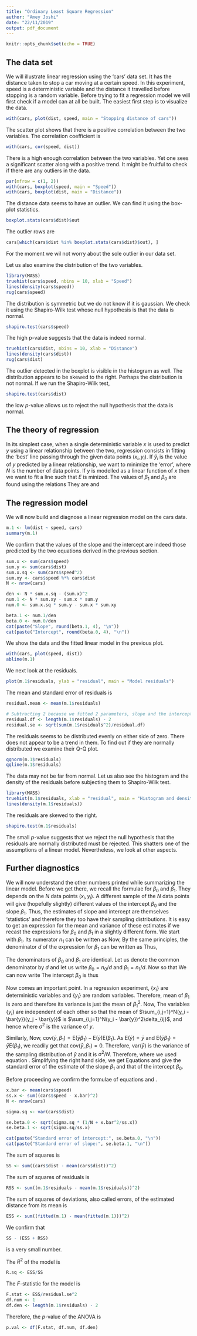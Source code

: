 ```yaml
---
title: "Ordinary Least Square Regression"
author: "Amey Joshi"
date: "22/11/2019"
output: pdf_document
---
```


```r
knitr::opts_chunk$set(echo = TRUE)
```

## The data set
We will illustrate linear regression using the 'cars' data set. It has the 
distance taken to stop a car moving at a certain speed. In this experiment, 
speed is a deterministic variable and the distance it travelled before stopping 
is a random variable. Before trying to fit a regression model we will first 
check if a model can at all be built. The easiest first step is to visualize the 
data.
```r
with(cars, plot(dist, speed, main = "Stopping distance of cars"))
```

The scatter plot shows that there is a positive correlation between the two
variables. The correlation coefficient is
```r
with(cars, cor(speed, dist))
```

There is a high enough correlation between the two variables. Yet one sees a 
significant scatter along with a positive trend. It might be fruitful to check
if there are any outliers in the data.
```r
par(mfrow = c(1, 2))
with(cars, boxplot(speed, main = "Speed"))
with(cars, boxplot(dist, main = "Distance"))
```

The distance data seems to have an outlier. We can find it using the box-plot 
statistics.
```r
boxplot.stats(cars$dist)$out
```

The outlier rows are
```r
cars[which(cars$dist %in% boxplot.stats(cars$dist)$out), ]
```

For the moment we wil not worry about the sole outlier in our data set.

Let us also examine the distribution of the two variables.
```r
library(MASS)
truehist(cars$speed, nbins = 10, xlab = "Speed")
lines(density(cars$speed))
rug(cars$speed)
```

The distribution is symmetric but we do not know if it is gaussian. We check it
using the Shapiro-Wilk test whose null hypothesis is that the data is normal.
```r
shapiro.test(cars$speed)
```

The high p-value suggests that the data is indeed normal. 

```r
truehist(cars$dist, nbins = 10, xlab = "Distance")
lines(density(cars$dist))
rug(cars$dist)
```

The outlier detected in the boxplot is visible in the histogram as well. The
distribution appears to be skewed to the right. Perhaps the distribution is 
not normal. If we run the Shapiro-Wilk test, 
```r
shapiro.test(cars$dist)
```

the low $p$-value allows us to reject the null hypothesis that the data is normal.

## The theory of regression
In its simplest case, when a single deterministic variable $x$ is used to predict
$y$ using a linear relationship between the two, regression consists in fitting
the 'best' line passing through the given data points $(x_i, y_i)$. If $\hat{y}_i$
is the value of $y$ predicted by a linear relationship, we want to minimize the
'error',
\begin{equation}\label{e1}
E = \sum_{i=1}^N (y_i - \hat{y}_i)^2,
\end{equation}
where $N$ is the number of data points. If $y$ is modelled as a linear function
of $x$ then we want to fit a line
\begin{equation}\label{e2}
\hat{y}_i = \beta_1 x_i + \beta_0
\end{equation}
such that $E$ is minized. The values of $\beta_1$ and $\beta_0$ are found using
the relations
\begin{eqnarray}
\frac{\partial E}{\partial\beta_0} &=& 0 \label{e3} \\
\frac{\partial E}{\partial\beta_1} &=& 0 \label{e4}
\end{eqnarray}
They are
\begin{equation}\label{e5}
\beta_0 = \frac{\sum_{i=1}^N x_i^2\sum_{i=1}^Ny_i - \sum_{i=1}^N x_i\sum_{i=1}^N x_iy_i}{N\sum_{i=1}^N x_i^2 - \left(\sum_{i=1}^N x_i\right)^2}
\end{equation}
and
\begin{equation}\label{e6}
\beta_1 = \frac{N\sum_{i=1}^N x_iy_i- \sum_{i=1}^N x_i\sum_{i=1}^N y_i}{N\sum_{i=1}^N x_i^2 - \left(\sum_{i=1}^N x_i\right)^2}
\end{equation}

## The regression model
We will now build and diagnose a linear regression model on the cars data.
```r
m.1 <- lm(dist ~ speed, cars)
summary(m.1)
```

We confirm that the values of the slope and the intercept are indeed those
predicted by the two equations derived in the previous section.
```r
sum.x <- sum(cars$speed)
sum.y <- sum(cars$dist)
sum.x.sq <- sum(cars$speed^2)
sum.xy <- cars$speed %*% cars$dist
N <- nrow(cars)

den <- N * sum.x.sq - (sum.x)^2
num.1 <- N * sum.xy - sum.x * sum.y
num.0 <- sum.x.sq * sum.y - sum.x * sum.xy

beta.1 <- num.1/den
beta.0 <- num.0/den
cat(paste("Slope", round(beta.1, 4), "\n"))
cat(paste("Intercept", round(beta.0, 4), "\n"))
```

We show the data and the fitted linear model in the previous plot. 
```r
with(cars, plot(speed, dist))
abline(m.1)
```

We next look at the residuals.
```r
plot(m.1$residuals, ylab = "residual", main = "Model residuals")
```

The mean and standard error of residuals is
```r
residual.mean <- mean(m.1$residuals)

# Subtracting 2 because we fitted 2 parameters, slope and the intercept
residual.df <- length(m.1$residuals) - 2 
residual.se <- sqrt(sum(m.1$residuals^2)/residual.df)
```

The residuals seems to be distributed evenly on either side of zero. There does
not appear to be a trend in them. To find out if they are normally distributed 
we examine their Q-Q plot.
```r
qqnorm(m.1$residuals)
qqline(m.1$residuals)
```

The data may not be far from normal. Let us also see the histogram and the 
density of the residuals before subjecting them to Shapiro-Wilk test.
```r
library(MASS)
truehist(m.1$residuals, xlab = "residual", main = "Histogram and density of residuals", nbins = 10)
lines(density(m.1$residuals))
```

The residuals are skewed to the right. 
```r
shapiro.test(m.1$residuals)
```

The small $p$-value suggests that we reject the null hypothesis that the residuals
are normally distributed must be rejected. This shatters one of the assumptions
of a linear model. Nevertheless, we look at other aspects.

## Further diagnostics
We will now understand the other numbers printed while summarizing the linear
model. Before we get there, we recall the formulae for $\beta_0$ and $\beta_1$.
They depends on the $N$ data points $(x_i, y_i)$. A different sample of the $N$
data points will give (hopefully slightly) different values of the intercept
$\beta_0$ and the slope $\beta_1$. Thus, the estimates of slope and intercept
are themselves 'statistics' and therefore they too have their sampling 
distributions. It is easy to get an expression for the mean and variance of these
estimates if we recast the expressions for $\beta_0$ and $\beta_1$ in a slightly
different form. We start with $\beta_1$. Its numerator $n_1$ can be written as
\begin{equation}\label{e7}
n_1 = N^2\overline{xy} - N^2\bar{x}\bar{y}.
\end{equation} 
Now, 
\begin{equation}\label{e8}
\overline{(x - \bar{x})(y - \bar{y})} = \overline{xy} - \bar{x}\bar{y} - \bar{x}\bar{y} + \bar{x}\bar{y} = \overline{xy} - \bar{x}\bar{y}.
\end{equation}
By the same principles, the denominator $d$ of the expression for $\beta_1$ can
be written as 
\begin{equation}\label{e9}
d = \overline{(x - \bar{x})^2}.
\end{equation}
Thus,
\begin{equation}\label{e10}
\beta_1 = \frac{N^2\overline{(x - \bar{x})(y - \bar{y})}}{N^2\overline{(x - \bar{x})^2}}  
= \frac{\sum_{i=1}^N(x_i - \bar{x})(y_i - \bar{y})}{\sum_{i=1}^N{(x_i - \bar{x})^2}}
\end{equation}

The denominators of $\beta_0$ and $\beta_1$ are identical. Let us denote the common
denominator by $d$ and let us write $\beta_0 = n_0/d$ and $\beta_1 = n_1/d$. Now
\begin{equation}\label{e11}
n_1\sum_{i=1}^Nx_i = N\sum_{i=1}^Nx_i\sum_{i=1}^Nx_iy_i - \left(\sum_{i=1}^Nx_i\right)^2\sum_{i=1}^Ny_i
\end{equation}
so that 
\begin{equation}\label{e12}
\sum_{i=1}^Nx_i\sum_{i=1}^Nx_iy_i = n_1\bar{x} + \left(\sum_{i=1}^Nx_i\right)^2\bar{y}.
\end{equation}
We can
now write 
\begin{equation}\label{e13}
n_0 = \sum_{i=1}^N x_i^2\sum_{i=1}^N y_i - n_1\bar{x} + \left(\sum_{i=1}^Nx_i\right)^2\bar{y}
= N\sum_{i=1}^N x_i^2\bar{y} - n_1\bar{x} + \left(\sum_{i=1}^Nx_i\right)^2\bar{y} = d\bar{y} - n_1\bar{x}.
\end{equation}
The intercept $\beta_0$ is thus
\begin{equation}\label{e14}
\beta_0 = \frac{n_0}{d} = \bar{y} - \beta_1\bar{x}.
\end{equation}

Now comes an important point. In a regression experiment, $\{x_i\}$ are deterministic
variables and $\{y_i\}$ are random variables. Therefore, mean of $\beta_1$ is
zero and therefore its variance is just the mean of $\beta_1^2$. Now,
\begin{equation}\label{e15}
\beta_1^2 = \frac{\sum_{i,j=1}^N(x_i - \bar{x})(x_j - \bar{x})(y_i - \bar{y})(y_j - \bar{y})}{\left(\sum_{i=1}^N(x_i - \bar{x})^2\right)^2}
\end{equation}
The variables $\{y_i\}$ are independent of each other so that the mean of
$\sum_{i,j=1}^N(y_i - \bar{y})(y_j - \bar{y})$ is $\sum_{i,j=1}^N(y_i - \bar{y})^2\delta_{ij}$,
and hence
\begin{equation}\label{e16}
\text{var}(\beta_1) = \overline{\beta_1^2} = 
\frac{\sum_{i=1}^N(x_i - \bar{x})^2\overline{(y_i - \bar{y})^2}}{\left(\sum_{i=1}^N(x_i - \bar{x})^2\right)^2}
= \frac{\sigma^2}{\sum_{i=1}^N(x_i - \bar{x})^2},
\end{equation}
where $\sigma^2$ is the variance of $y$.

Similarly, 
\begin{equation}\label{e18}
\text{var}(\beta_0) = \text{var}(\bar{y} - \beta_1\bar{x}) = 
\text{var}(\bar{y}) + \text{var}(\beta_1)\bar{x}^2 - 2\text{cov}(\bar{y}, \beta_1)
\end{equation}
Now, $\text{cov}(\bar{y}, \beta_1) = \text{E}(\bar{y}\beta_1) - \text{E}(\bar{y})\text{E}(\beta_1)$.
As $\text{E}(\bar{y}) = \bar{y}$ and $\text{E}(\bar{y}\beta_1) = \bar{y}\text{E}(\beta_1)$, we
readily get that $\text{cov}(\bar{y}, \beta_1) = 0$. Therefore,
\begin{equation}\label{e19}
\text{var}(\beta_0) = \text{var}(\bar{y}) + \text{var}(\beta_1)\bar{x}^2.
\end{equation}
$\text{var}(\bar{y})$ is the variance of the sampling distribution of $\bar{y}$
and it is $\sigma^2/N$. Therefore,
\begin{equation}\label{e20}
\text{var}(\beta_0) = \frac{\sigma^2}{N} + \frac{\sigma^2}{\sum_{i=1}^N(x_i - \bar{x})^2}\bar{x}^2,
\end{equation}
where we used equation \eqref{e16}. Simplifying the right hand side, we get
\begin{equation}\label{e21}
\text{var}(\beta_0) = \sigma^2\left(\frac{1}{N} + \frac{\bar{x}^2}{\sum_{i=1}^N(x_i - \bar{x})^2}\right).
\end{equation}
Equations \eqref{e16} and \eqref{e21} give the standard error of the estimate
of the slope $\beta_1$ and that of the intercept $\beta_0$.

Before proceeding we confirm the formulae of equations \eqref{e16} and \eqref{e20}.
```r
x.bar <- mean(cars$speed)
ss.x <- sum((cars$speed - x.bar)^2)
N <- nrow(cars)

sigma.sq <- var(cars$dist)

se.beta.0 <- sqrt(sigma.sq * (1/N + x.bar^2/ss.x))
se.beta.1 <- sqrt(sigma.sq/ss.x)

cat(paste("Standard error of intercept:", se.beta.0, "\n"))
cat(paste("Standard error of slope:", se.beta.1, "\n"))
```



The sum of squares is
```r
SS <- sum((cars$dist - mean(cars$dist))^2)
```

The sum of squares of residuals is
```r
RSS <- sum((m.1$residuals - mean(m.1$residuals))^2)
```

The sum of squares of deviations, also called errors, of the estimated distance 
from its mean is
```r
ESS <- sum((fitted(m.1) - mean(fitted(m.1)))^2)
```

We confirm that
```r
SS - (ESS + RSS)
```
is a very small number.

The $R^2$ of the model is
```r
R.sq <- ESS/SS
```

The $F$-statistic for the model is
```r
F.stat <- ESS/residual.se^2
df.num <- 1
df.den <- length(m.1$residuals) - 2
```

Therefore, the $p$-value of the ANOVA is
```r
p.val <- df(F.stat, df.num, df.den)
```

